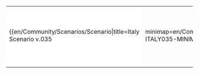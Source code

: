 {{en/Community/Scenarios/Scenarios by size}}

{|
|-
|style="border:none;background:white"|

{{en/Community/Scenarios/Scenario|title=Italy Scenario v.035
|minimap=en/Community/Scenarios/SCN-ITALY035-MINIMAP.png
|screenshot=en/Community/Scenarios/SCN-ITALY035-SCREENSHOT.png
|description=the variety of this scenario allow to use several strategies of game.
|difficulty=Easy
|setting=[[en/Manual/Climates]]
|size=2048x2048
|relief=Mixed
|towns=High
|industries=High
|realworld=[https://www.wikipedia.org/wiki/Italy Italy]
|version=0.5.0 RC4
|author=Mikima
|download_url=http://www.tt-forums.net/download.php?id=63065
}}

|style="border:none;background:white"|

{{en/Community/Scenarios/Scenario|title=Iberian Peninsula Scenario v 0.1
|description=just a bare-bones scenario of Spain
|difficulty=Medium
|setting=[[en/Manual/Climates]]
|size=2048x2048
|relief=Hilly
|towns=Low
|industries=None
|realworld=[https://www.wikipedia.org/wiki/Iberian Peninsula Iberian_Peninsula]
|version=0.5.0 Final
|author=bogdans
|download_url=http://www.amherst.edu/~bstate09/Iberia01.scn
}}

|-
|}